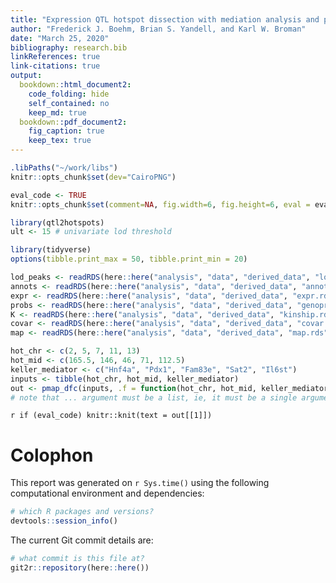 ```yaml
---
title: "Expression QTL hotspot dissection with mediation analysis and pleiotropy testing"
author: "Frederick J. Boehm, Brian S. Yandell, and Karl W. Broman"
date: "March 25, 2020"
bibliography: research.bib
linkReferences: true
link-citations: true 
output: 
  bookdown::html_document2: 
    code_folding: hide
    self_contained: no
    keep_md: true
  bookdown::pdf_document2:
    fig_caption: true
    keep_tex: true
---
```


```r
.libPaths("~/work/libs")
knitr::opts_chunk$set(dev="CairoPNG")
```



```r
eval_code <- TRUE
knitr::opts_chunk$set(comment=NA, fig.width=6, fig.height=6, eval = eval_code)
```



```r
library(qtl2hotspots)
ult <- 15 # univariate lod threshold
```

```r
library(tidyverse)
options(tibble.print_max = 50, tibble.print_min = 20)
```



```r
lod_peaks <- readRDS(here::here("analysis", "data", "derived_data", "lod_peaks.rds"))
annots <- readRDS(here::here("analysis", "data", "derived_data", "annots.rds"))
expr <- readRDS(here::here("analysis", "data", "derived_data", "expr.rds"))
probs <- readRDS(here::here("analysis", "data", "derived_data", "genoprobs.rds"))
K <- readRDS(here::here("analysis", "data", "derived_data", "kinship.rds"))
covar <- readRDS(here::here("analysis", "data", "derived_data", "covar.rds"))
map <- readRDS(here::here("analysis", "data", "derived_data", "map.rds"))
```


```r
hot_chr <- c(2, 5, 7, 11, 13)
hot_mid <- c(165.5, 146, 46, 71, 112.5)
keller_mediator <- c("Hnf4a", "Pdx1", "Fam83e", "Sat2", "Il6st")
inputs <- tibble(hot_chr, hot_mid, keller_mediator)
out <- pmap_dfc(inputs, .f = function(hot_chr, hot_mid, keller_mediator) knitr::knit_expand(text = readLines(here::here("analysis", "paper", "Rmd", "hotspot-one-chromosome-timbr.Rmd"))))
# note that ... argument must be a list, ie, it must be a single argument, not multiple args
```



`r if (eval_code) knitr::knit(text = out[[1]])`





# Colophon

This report was generated on `r Sys.time()` using the following computational environment and dependencies:

```r
# which R packages and versions?
devtools::session_info()
```


The current Git commit details are:

```r
# what commit is this file at?
git2r::repository(here::here())
```




